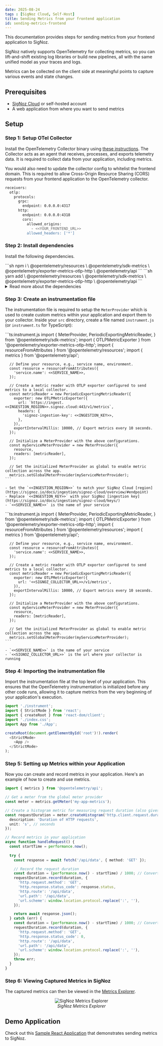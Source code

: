 ```yaml
---
date: 2025-08-24
tags : [SigNoz Cloud, Self-Host]
title: Sending Metrics from your frontend application
id: sending-metrics-frontend
---
```


This documentation provides steps for sending metrics from your frontend application to SigNoz.

SigNoz natively supports OpenTelemetry for collecting metrics, so you can lift-and-shift existing log libraries or build new pipelines, all with the same unified model as your traces and logs.

Metrics can be collected on the client side at meaningful points to capture various events and state changes.

## Prerequisites

- [SigNoz Cloud](https://signoz.io/teams/) or self-hosted account
- A web application from where you want to send metrics

## Setup

### Step 1: Setup OTel Collector

Install the OpenTelemetry Collector binary using [these instructions](https://signoz.io/docs/tutorial/opentelemetry-binary-usage-in-virtual-machine/). The Collector acts as an agent that receives, processes, and exports telemetry data. It is required to collect data from your application, including metrics.

You would also need to update the collector config to whitelist the frontend domain. This is required to allow Cross-Origin Resource Sharing (CORS) requests from your frontend application to the OpenTelemetry collector.

```sh
receivers:
  otlp:
    protocols:
      grpc:
        endpoint: 0.0.0.0:4317
      http:
        endpoint: 0.0.0.0:4318
        cors:
          allowed_origins:
            - <<YOUR_FRONTEND_URL>>
          allowed_headers: ['*']
```

### Step 2: Install dependencies

Install the following dependencies.

<Tabs entityName="metrics-dependencies">
  <TabItem value="npm" label="Npm">
    ```sh
    npm i \
      @opentelemetry/resources \
      @opentelemetry/sdk-metrics \
      @opentelemetry/exporter-metrics-otlp-http \
      @opentelemetry/api
    ```
  </TabItem>
  <TabItem value="yarn" label="Yarn" default>
    ```sh
    yarn add \
      @opentelemetry/resources \
      @opentelemetry/sdk-metrics \
      @opentelemetry/exporter-metrics-otlp-http \
      @opentelemetry/api
    ```
  </TabItem>
</Tabs>

<details>
<summary> Read more about the dependencies </summary>
- **`@opentelemetry/resources`**: Provides resource attributes that identify your service (like service name, version, etc.). This helps distinguish metrics from different services in your SigNoz dashboard.

- **`@opentelemetry/sdk-metrics`**: Contains the core metrics SDK implementation including `MeterProvider` and `PeriodicExportingMetricReader`. This is the foundation for creating and sending metrics from your application.

- **`@opentelemetry/exporter-metrics-otlp-http`**: Implements the OTLP (OpenTelemetry Protocol) HTTP exporter that sends your metrics to the SigNoz collector. This handles the actual transmission of metrics data over HTTP.

- **`@opentelemetry/api-metrics`**: Provides the API interface that your application code uses to create metrics. This is the main API you'll interact with when adding metrics to your code.
</details>

### Step 3: Create an instrumentation file

The instrumentation file is required to setup the `MeterProvider` which is used to create custom metrics within your application and export them to your collector.
Inside your `src` directory, create a file named `instrument.js` (or `instrument.ts` for TypeScript):

<Tabs entityName="logs-instrumentation">
  <TabItem value="cloud" label="SigNoz Cloud" default>
    ```ts:instrument.js
      import {
        MeterProvider,
        PeriodicExportingMetricReader,
      } from '@opentelemetry/sdk-metrics';
      import { OTLPMetricExporter } from '@opentelemetry/exporter-metrics-otlp-http';
      import { resourceFromAttributes } from '@opentelemetry/resources';
      import { metrics } from '@opentelemetry/api';

      // Define your resource, e.g., service name, environment.
      const resource = resourceFromAttributes({
        'service.name': <<SERVICE_NAME>>,
      });

      // Create a metric reader with OTLP exporter configured to send metrics to a local collector.
      const metricReader = new PeriodicExportingMetricReader({
        exporter: new OTLPMetricExporter({
          url: `https://ingest.<<INGESTION_REGION>>.signoz.cloud:443/v1/metrics`,
          headers: {
            'signoz-ingestion-key': <<INGESTION_KEY>>,
          },
        }),
        exportIntervalMillis: 10000, // Export metrics every 10 seconds.
      });

      // Initialize a MeterProvider with the above configurations.
      const myServiceMeterProvider = new MeterProvider({
        resource,
        readers: [metricReader],
      });

      // Set the initialized MeterProvider as global to enable metric collection across the app.
      metrics.setGlobalMeterProvider(myServiceMeterProvider);
    ```

    - Set the `<<INGESTION_REGION>>` to match your SigNoz Cloud [region](https://signoz.io/docs/ingestion/signoz-cloud/overview/#endpoint)
    - Replace `<<INGESTION_KEY>>` with your SigNoz [ingestion key](https://signoz.io/docs/ingestion/signoz-cloud/keys/)
    - `<<SERVICE_NAME>>` is the name of your service
  </TabItem>
  <TabItem value="self-hosted" label="SigNoz Self-Hosted">
    ```ts:instrument.js
      import {
        MeterProvider,
        PeriodicExportingMetricReader,
      } from '@opentelemetry/sdk-metrics';
      import { OTLPMetricExporter } from '@opentelemetry/exporter-metrics-otlp-http';
      import { resourceFromAttributes } from '@opentelemetry/resources';
      import { metrics } from '@opentelemetry/api';

      // Define your resource, e.g., service name, environment.
      const resource = resourceFromAttributes({
        'service.name': <<SERVICE_NAME>>,
      });

      // Create a metric reader with OTLP exporter configured to send metrics to a local collector.
      const metricReader = new PeriodicExportingMetricReader({
        exporter: new OTLPMetricExporter({
          url: '<<SIGNOZ_COLLECTOR_URL>>/v1/metrics',
        }),
        exportIntervalMillis: 10000, // Export metrics every 10 seconds.
      });

      // Initialize a MeterProvider with the above configurations.
      const myServiceMeterProvider = new MeterProvider({
        resource,
        readers: [metricReader],
      });

      // Set the initialized MeterProvider as global to enable metric collection across the app.
      metrics.setGlobalMeterProvider(myServiceMeterProvider);
    ```

    - `<<SERVICE_NAME>>` is the name of your service
    - `<<SIGNOZ_COLLECTOR_URL>>` is the url where your collector is running
  </TabItem>
</Tabs>

### Step 4: Importing the instrumentation file

Import the instrumentation file at the top level of your application. This ensures that the OpenTelemetry instrumentation is initialized before any other code runs, allowing it to capture metrics from the very beginning of your application's execution.

```ts
import './instrument';
import { StrictMode } from 'react';
import { createRoot } from 'react-dom/client';
import './index.css';
import App from './App';

createRoot(document.getElementById('root')!).render(
  <StrictMode>
    <App />
  </StrictMode>
);
```

### Step 5: Setting up Metrics within your Application

Now you can create and record metrics in your application. Here's an example of how to create and use metrics.

```ts
import { metrics } from '@opentelemetry/api';

// Get a meter from the global meter provider
const meter = metrics.getMeter('my-app-metrics');

// Create a histogram metric for measuring request duration (also gives count & sum)
const requestDuration = meter.createHistogram('http.client.request.duration', {
  description: 'Duration of HTTP requests',
  unit: 's', // seconds
});

// Record metrics in your application
async function handleRequest() {
  const startTime = performance.now();
  
  try {
    const response = await fetch('/api/data', { method: 'GET' });

    // Record the request duration
    const duration = (performance.now() - startTime) / 1000; // Convert to seconds
    requestDuration.record(duration, {
      'http.request.method': 'GET',
      'http.response.status_code': response.status,
      'http.route': '/api/data',
      'url.path': '/api/data',
      'url.scheme': window.location.protocol.replace(':', ''),
    });

    return await response.json();
  } catch (err) {
    const duration = (performance.now() - startTime) / 1000; // Convert to seconds
    requestDuration.record(duration, {
      'http.request.method': 'GET',
      'http.response.status_code': 0,
      'http.route': '/api/data',
      'url.path': '/api/data',
      'url.scheme': window.location.protocol.replace(':', ''),
    });
    throw err;
  }
}
```

### Step 6: Viewing Captured Metrics in SigNoz

The captured metrics can then be viewed in the [Metrics Explorer](https://signoz.io/docs/metrics-management/metrics-explorer/).

<figure data-zoomable align="center">
  <img
    className="box-shadowed-image"
    src="/img/guides/2025/frontend-monitoring/sending-metrics/metrics-explorer-view.webp"
    alt="SigNoz Metrics Explorer"
  />
  <figcaption>
    <i>SigNoz Metrics Explorer</i>
  </figcaption>
</figure>

## Demo Application  
Check out this [Sample React Application](https://github.com/SigNoz/frontend-monitoring-examples/tree/main/sending-metrics) that demonstrates sending metrics to SigNoz.